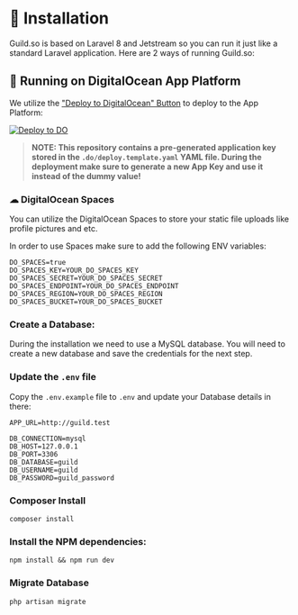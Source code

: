# 🔨 Installation

Guild.so is based on Laravel 8 and Jetstream so you can run it just like a standard Laravel application. Here are 2 ways of running Guild.so:

## 💙 Running on DigitalOcean App Platform

We utilize the ["Deploy to DigitalOcean" Button](https://www.digitalocean.com/docs/app-platform/how-to/add-deploy-do-button) to deploy to the App Platform:

[![Deploy to DO](https://mp-assets1.sfo2.digitaloceanspaces.com/deploy-to-do/do-btn-blue.svg)](https://cloud.digitalocean.com/apps/new?repo=https://github.com/thedevdojo/guild/tree/main&refcode=dc19b9819d06)

> **NOTE: This repository contains a pre-generated application key stored in the `.do/deploy.template.yaml` YAML file. During the deployment make sure to generate a new App Key and use it instead of the dummy value!**

### ☁ DigitalOcean Spaces

You can utilize the DigitalOcean Spaces to store your static file uploads like profile pictures and etc.

In order to use Spaces make sure to add the following ENV variables:

```
DO_SPACES=true
DO_SPACES_KEY=YOUR_DO_SPACES_KEY
DO_SPACES_SECRET=YOUR_DO_SPACES_SECRET
DO_SPACES_ENDPOINT=YOUR_DO_SPACES_ENDPOINT
DO_SPACES_REGION=YOUR_DO_SPACES_REGION
DO_SPACES_BUCKET=YOUR_DO_SPACES_BUCKET
```


### Create a Database:

During the installation we need to use a MySQL database. You will need to create a new database and save the credentials for the next step.

### Update the `.env` file

Copy the `.env.example` file to `.env` and update your Database details in there:

```
APP_URL=http://guild.test

DB_CONNECTION=mysql
DB_HOST=127.0.0.1
DB_PORT=3306
DB_DATABASE=guild
DB_USERNAME=guild
DB_PASSWORD=guild_password
```

### Composer Install

```
composer install
```

### Install the NPM dependencies:

```
npm install && npm run dev
```

### Migrate Database

```
php artisan migrate
```